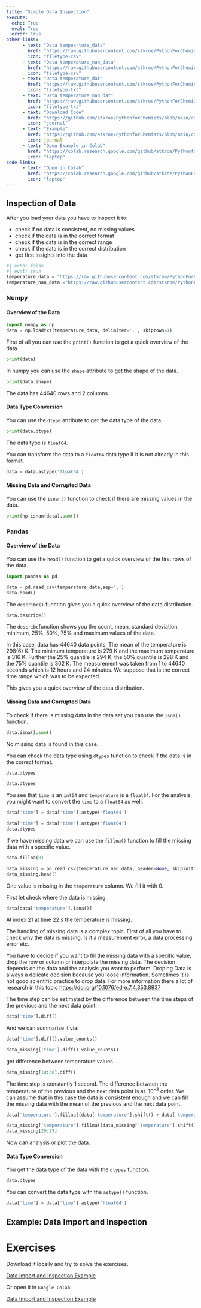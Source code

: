 ```yaml
---
title: "Simple Data Inspection"
execute: 
  echo: True
  eval: True
  error: True
other-links: 
      - text: "Data tempearture_data"
        href: "https://raw.githubusercontent.com/stkroe/PythonForChemists/main/course/data/lectures/temperatures.csv"
        icon: "filetype-csv"
      - text: "Data temperature_nan_data"
        href: "https://raw.githubusercontent.com/stkroe/PythonForChemists/main/course/data/lectures/temperatures_nan.csv"
        icon: "filetype-csv"
      - text: "Data temperature_dat"
        href: "https://raw.githubusercontent.com/stkroe/PythonForChemists/main/course/data/lectures/temperatures.dat"
        icon: "filetype-txt"
      - text: "Data temperature_nan_dat"
        href: "https://raw.githubusercontent.com/stkroe/PythonForChemists/main/course/data/lectures/temperatures_nan.dat"
        icon: "filetype-txt"
      - text: "Download Code"
        href: "https://github.com/stkroe/PythonforChemists/blob/main/course/notebooks/SimpleDataInspection.ipynb"
        icon: "journal"
      - text: "Example"
        href: "https://github.com/stkroe/PythonforChemists/blob/main/course/examples/DHP_Example.ipynb"
        icon: journal
      - text: "Open Example in Colab"
        href: "https://colab.research.google.com/github/stkroe/PythonforChemists/blob/main/course/examples/DHP_Example.ipynb"
        icon: "laptop"
code-links:
      - text: "Open in Colab"
        href: "https://colab.research.google.com/github/stkroe/PythonForChemists/blob/main/course/notebooks/SimpleDataInspection.ipynb"
        icon: "laptop"
--- 
```



## Inspection of Data {.unnumbered}

After you load your data you have to inspect it to:

- check if no data is consistent, no missing values
- check if the data is in the correct format
- check if the data is in the correct range
- check if the data is in the correct distribution
- get first insights into the data

```python
#| echo: false
#| eval: true
temperature_data = "https://raw.githubusercontent.com/stkroe/PythonForChemists/main/course/data/lectures/temperatures.csv"
temperature_nan_data ="https://raw.githubusercontent.com/stkroe/PythonForChemists/main/course/data/lectures/temperatures_nan.dat"
```

### Numpy {.unnumbered}

#### Overview of the Data {.unnumbered}

```python
import numpy as np
data = np.loadtxt(temperature_data, delimiter=';', skiprows=1)
```

First of all you can use the `print()` function to get a quick overview of the data.

```python
print(data)
```

In numpy you can use the `shape` attribute to get the shape of the data.
```python
print(data.shape)
```

The data has 44640 rows and 2 columns.

#### Data Type Conversion{.unnumbered}
You can use the `dtype` attribute to get the data type of the data.
```python
print(data.dtype)
```

The data type is `float64`.

You can transform the data to a `float64` data type if it is not already in this format.
```python
data = data.astype('float64')
```

#### Missing Data and Corrupted Data {.unnumbered}
You can use the `isnan()` function to check if there are missing values in the data.

```python
print(np.isnan(data).sum())
```


### Pandas {.unnumbered}


#### Overview of the Data {.unnumbered}


You can use the `head()` function to get a quick overview of the first rows of the data.


```python
import pandas as pd

data = pd.read_csv(temperature_data,sep=';')
data.head()
```

The `describe()` function gives you a quick overview of the data distribution.

```python
data.describe()
```




The `describe`function shows you the count, mean, standard deviation, minimum, 25%, 50%, 75% and maximum values of the data.

In this case, data has 44640 data points, The mean of the temperature is 298(6) K. The minimum temperature is 279 K and the maximum temperature is 316 K. Further the 25% quantile is 294 K, the 50% quantile is 298 K and the 75% quantile is 302 K. The measurement was taken from 1 to 44640 seconds which is 12 hours and 24 minutes.
We suppose that is the correct time range which was to be expected.
 
This gives you a quick overview of the data distribution.


#### Missing Data and Corrupted Data {.unnumbered}


To check if there is missing data in the data set you can use the `isna()` function.

```python
data.isna().sum()
```



No missing data is found in this case.


You can check the data type using `dtypes` function to check if the data is in the correct format.

```python
data.dtypes
```

```python
data.dtypes
```

You see that `time` is an `int64` and `temperature` is a `float64`.
For the analysis, you might want to convert the `time` to a `float64` as well.

```python
data['time'] = data['time'].astype('float64')
```

```python
data['time'] = data['time'].astype('float64')
data.dtypes
```

If we have missing data we can use the `fillna()` function to fill the missing data with a specific value.

```python
data.fillna(0)
```

```python
data_missing = pd.read_csv(temperature_nan_data, header=None, skipinitialspace=True, sep=' ', names=['time', 'temperature'])
data_missing.head()
```




One value is missing in the `temperature` column. We fill it with 0.

First let check where the data is missing.

```python
data[data['temperature'].isna()]
```

At index 21 at time 22 s the temperature is missing.

:::{.callout-note}
The handling of missing data is a complex topic.
First of all you have to check why the data is missing. Is it a measurement error, a data processing error etc.

You have to decide if you want to fill the missing data with a specific value, drop the row or column or interpolate the missing data. The decision depends on the data and the analysis you want to perform. Droping Data is always a delicate decision because you loose information. Sometimes it is not good scientific practice to drop data. 
For more information there a lot of research in this topic [https://doi.org/10.1076/edre.7.4.353.8937](https://doi.org/10.1076/edre.7.4.353.8937)
:::


The time step can be estimated by the difference between the time steps of the previous and the next data point.

```python
data['time'].diff()
```
And we can summarize it via:

```python
data['time'].diff().value_counts()
```

```python
data_missing['time'].diff().value_counts()
```

get difference between temperature values
```python
data_missing[10:30].diff()
```


The time step is constantly 1 second. 
The difference between the temperature of the previous and the next data point is at $~10^{-2}$ order.
We can assume that in this case the data is consistent enough and we can fill the missing data with the mean of the previous and the next data point.
 
```python
data['temperature'].fillna((data['temperature'].shift() + data['temperature'].shift(-1))/2, inplace=True)
```


```python
data_missing['temperature'].fillna((data_missing['temperature'].shift() + data_missing['temperature'].shift(-1))/2, inplace=True)
data_missing[20:25]
```

Now can analysis or plot the data.

#### Data Type Conversion {.unnumbered}

You get the data type of the data with the `dtypes` function.

```python
data.dtypes
```

You can convert the data type with the `astype()` function.

```python
data['time'] = data['time'].astype('float64')
```



## Example: Data Import and Inspection {.unnumbered}

# Exercises {.unnumbered}
Download it locally and try to solve the exercises. <br>

[Data Import and Inspection Example](https://github.com/stkroe/PythonforChemists/blob/main/course/examples/DHP_Example.ipynb)


Or open it in `Google Colab`:

[Data Import and Inspection Example](https://colab.research.google.com/github/stkroe/PythonforChemists/blob/main/course/examples/DHP_Example.ipynb)




